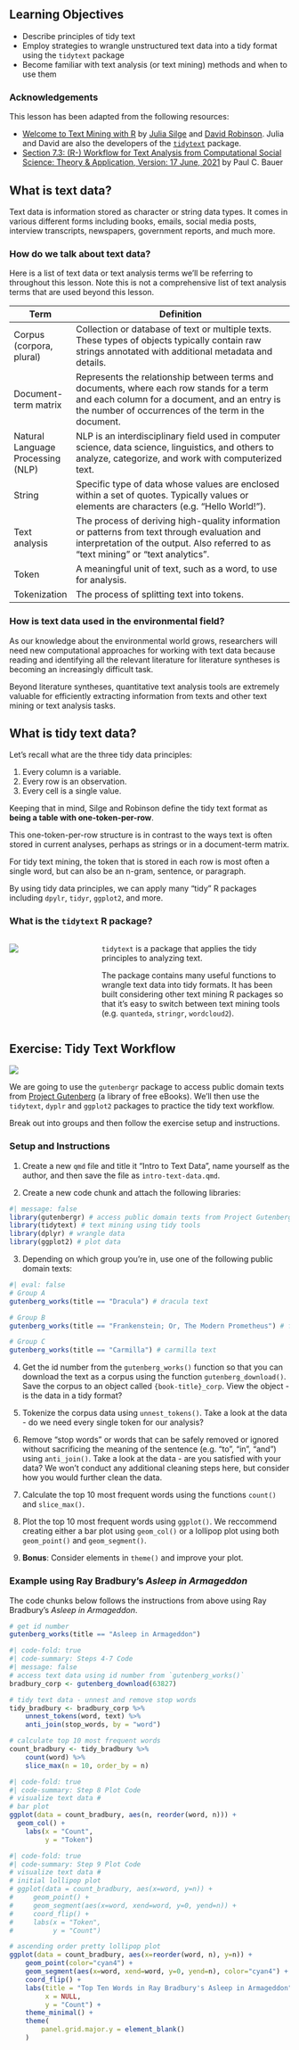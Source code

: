 ## Learning Objectives {.unnumbered}

-   Describe principles of tidy text
-   Employ strategies to wrangle unstructured text data into a tidy format using the `tidytext` package
-   Become familiar with text analysis (or text mining) methods and when to use them

::: callout-note
### Acknowledgements

This lesson has been adapted from the following resources:

-   [Welcome to Text Mining with R](https://www.tidytextmining.com/) by [Julia Silge](https://juliasilge.com/) and [David Robinson](http://varianceexplained.org/). Julia and David are also the developers of the [`tidytext`](https://juliasilge.github.io/tidytext/) package.
-   [Section 7.3: (R-) Workflow for Text Analysis from Computational Social Science: Theory & Application, Version: 17 June, 2021](https://bookdown.org/paul/2021_computational_social_science/r-workflow-for-text-analysis.html) by Paul C. Bauer
:::

## What is text data?

Text data is information stored as character or string data types. It comes in various different forms including books, emails, social media posts, interview transcripts, newspapers, government reports, and much more.

### How do we talk about text data?

Here is a list of text data or text analysis terms we'll be referring to throughout this lesson. Note this is not a comprehensive list of text analysis terms that are used beyond this lesson.

| Term                              | Definition                                                                                                                                                                                       |
|---------------|---------------------------------------------------------|
| Corpus (corpora, plural)          | Collection or database of text or multiple texts. These types of objects typically contain raw strings annotated with additional metadata and details.                                           |
| Document-term matrix              | Represents the relationship between terms and documents, where each row stands for a term and each column for a document, and an entry is the number of occurrences of the term in the document. |
| Natural Language Processing (NLP) | NLP is an interdisciplinary field used in computer science, data science, linguistics, and others to analyze, categorize, and work with computerized text.                                       |
| String                            | Specific type of data whose values are enclosed within a set of quotes. Typically values or elements are characters (e.g. "Hello World!").                                                       |
| Text analysis                     | The process of deriving high-quality information or patterns from text through evaluation and interpretation of the output. Also referred to as "text mining" or "text analytics".               |
| Token                             | A meaningful unit of text, such as a word, to use for analysis.                                                                                                                                  |
| Tokenization                      | The process of splitting text into tokens.                                                                                                                                                       |

### How is text data used in the environmental field?

As our knowledge about the environmental world grows, researchers will need new computational approaches for working with text data because reading and identifying all the relevant literature for literature syntheses is becoming an increasingly difficult task.

Beyond literature syntheses, quantitative text analysis tools are extremely valuable for efficiently extracting information from texts and other text mining or text analysis tasks. 

## What is tidy text data?

Let's recall what are the three tidy data principles:

1.  Every column is a variable.
2.  Every row is an observation.
3.  Every cell is a single value.

Keeping that in mind, Silge and Robinson define the tidy text format as **being a table with one-token-per-row**.

This one-token-per-row structure is in contrast to the ways text is often stored in current analyses, perhaps as strings or in a document-term matrix.

For tidy text mining, the token that is stored in each row is most often a single word, but can also be an n-gram, sentence, or paragraph.

By using tidy data principles, we can apply many "tidy" R packages including `dpylr`, `tidyr`, `ggplot2`, and more.

### What is the `tidytext` R package?

::: columns
::: {.column width="30%"}
![](images/tidytext-logo.png){fig-align="center"}
:::

::: {.column width="70%"}
`tidytext` is a package that applies the tidy principles to analyzing text. <br>

The package contains many useful functions to wrangle text data into tidy formats. It has been built considering other text mining R packages so that it's easy to switch between text mining tools (e.g. `quanteda`, `stringr`, `wordcloud2`).
:::
:::

## Exercise: Tidy Text Workflow

![](images/intro-tidy-text-workflow-1.png)

We are going to use the `gutenbergr` package to access public domain texts from [Project Gutenberg](https://www.gutenberg.org/) (a library of free eBooks). We'll then use the `tidytext`, `dyplr` and `ggplot2` packages to practice the tidy text workflow.

Break out into groups and then follow the exercise setup and instructions.

::: {.callout-tip}

### Setup and Instructions

1. Create a new `qmd` file and title it "Intro to Text Data", name yourself as the author, and then save the file as `intro-text-data.qmd`.

2. Create a new code chunk and attach the following libraries:

```r
#| message: false
library(gutenbergr) # access public domain texts from Project Gutenberg
library(tidytext) # text mining using tidy tools
library(dplyr) # wrangle data
library(ggplot2) # plot data
```

3. Depending on which group you're in, use one of the following public domain texts:

```r
#| eval: false
# Group A
gutenberg_works(title == "Dracula") # dracula text

# Group B
gutenberg_works(title == "Frankenstein; Or, The Modern Prometheus") # frankenstein text

# Group C
gutenberg_works(title == "Carmilla") # carmilla text
```

4. Get the id number from the `gutenberg_works()` function so that you can download the text as a corpus using the function `gutenberg_download()`. Save the corpus to an object called `{book-title}_corp`. View the object - is the data in a tidy format?

5. Tokenize the corpus data using `unnest_tokens()`. Take a look at the data - do we need every single token for our analysis?

6. Remove "stop words" or words that can be safely removed or ignored without sacrificing the meaning of the sentence (e.g. "to", "in", "and") using `anti_join()`. Take a look at the data - are you satisfied with your data? We won't conduct any additional cleaning steps here, but consider how you would further clean the data.

7. Calculate the top 10 most frequent words using the functions `count()` and `slice_max()`.

8. Plot the top 10 most frequent words using `ggplot()`. We reccommend creating either a bar plot using `geom_col()` or a lollipop plot using both `geom_point()` and `geom_segment()`.

9. **Bonus**: Consider elements in `theme()` and improve your plot.
:::

### Example using Ray Bradbury's *Asleep in Armageddon*

The code chunks below follows the instructions from above using Ray Bradbury's *Asleep in Armageddon*.

```r
# get id number
gutenberg_works(title == "Asleep in Armageddon")
```

```r
#| code-fold: true
#| code-summary: Steps 4-7 Code
#| message: false
# access text data using id number from `gutenberg_works()`
bradbury_corp <- gutenberg_download(63827)

# tidy text data - unnest and remove stop words
tidy_bradbury <- bradbury_corp %>% 
    unnest_tokens(word, text) %>% 
    anti_join(stop_words, by = "word")

# calculate top 10 most frequent words
count_bradbury <- tidy_bradbury %>%
    count(word) %>% 
    slice_max(n = 10, order_by = n)
```

```r
#| code-fold: true
#| code-summary: Step 8 Plot Code
# visualize text data #
# bar plot
ggplot(data = count_bradbury, aes(n, reorder(word, n))) +
  geom_col() +
    labs(x = "Count",
         y = "Token")
```

```r
#| code-fold: true
#| code-summary: Step 9 Plot Code
# visualize text data #
# initial lollipop plot
# ggplot(data = count_bradbury, aes(x=word, y=n)) +
#     geom_point() +
#     geom_segment(aes(x=word, xend=word, y=0, yend=n)) +
#     coord_flip() +
#     labs(x = "Token",
#          y = "Count")

# ascending order pretty lollipop plot
ggplot(data = count_bradbury, aes(x=reorder(word, n), y=n)) +
    geom_point(color="cyan4") +
    geom_segment(aes(x=word, xend=word, y=0, yend=n), color="cyan4") +
    coord_flip() +
    labs(title = "Top Ten Words in Ray Bradbury's Asleep in Armageddon",
         x = NULL,
         y = "Count") +
    theme_minimal() +
    theme(
        panel.grid.major.y = element_blank()
    )
```


<!--## Tidy Text to Non-Tidy Text Workflow

Many text analysis methods, natural language processing techniques in particular (e.g. topic models) require text data to be stored in a mathematical format. A common approach is to create a document term matrix (DTM), also called a document-feature matrix (DFM). In a matrix format, algorithms will be able to more easily compare one document to many other documents to identify patterns.

## Exercise: DTM Workflow

In the previous exercise, we converted our corpus into a data table that has "one-token-per-row".

Many existing text mining tools or algorithms work only on sparse document-term matrices. Therefore, tidytext provides cast_ verbs for converting from a tidy form to these matrices.

TODO:
- add Text vectorization to vocab list: the process of converting text data to numerical vectors. Later those vectors are used to build various machine learning models
- add document-feature matrix (DFM) to vocab list

NOTES:
What is a Document Term Matrix (DTM)?

Text analytical models (e.g., topic models) often require your data to be stored in a certain format
only so will algorithms be able to quickly compare one document to a lot of other documents to identify patterns
Typically: document-term matrix (DTM), sometimes also called document-feature matrix (DFM)
matrix with each row being a document and each word being a column
term-frequency (tf): The number within each cell describes the number of times the word appears in the document
term frequency–inverse document frequency (tf-idf): weights the occurrence of certain words, e.g., lowering the weight of the word “social” in an corpus of sociological articles

## Exercise: Tidy Text Data from a PDF

- data: DSC plan chapters pdf format
- read in pdf
- turn pdf into a corpus
- remove headers
- tokenize
- rm stop words
    - add custom stop words
- create word cloud

```r

```

## Note about python

python has many powerful packages and tools for running analyses like NLP -->
